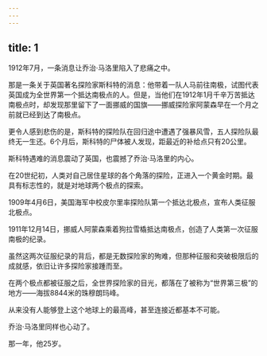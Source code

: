 ```yaml
---
---
---
```

title: 1
---



1912年7月，一条消息让乔治·马洛里陷入了悲痛之中。

那是一条关于英国著名探险家斯科特的消息：他带着一队人马前往南极，试图代表英国成为全世界第一个抵达南极点的人。但是，当他们在1912年1月千辛万苦抵达南极点时，却发现那里留下了一面挪威的国旗——挪威探险家阿蒙森早在一个月之前就已经到达了南极点。

更令人感到悲伤的是，斯科特的探险队在回归途中遭遇了强暴风雪，五人探险队最终无一生还。6个月后，斯科特的尸体被人发现，距最近的补给点只有20公里。

斯科特遇难的消息震动了英国，也震撼了乔治·马洛里的内心。

在20世纪初，人类对自己居住星球的各个角落的探险，正进入一个黄金时期。最具有标志性的，就是对地球两个极点的探索。

1909年4月6日，美国海军中校皮尔里率探险队第一个抵达北极点，宣布人类征服北极点。

1911年12月14日，挪威人阿蒙森乘着狗拉雪橇抵达南极点，创造了人类第一次征服南极的纪录。

虽然这两次征服纪录的背后，都是无数探险家的殉难，但那种征服和突破极限后的成就感，依旧让许多探险家接踵而至。

在两个极点都被征服之后，全世界探险家的目光，都落在了被称为“世界第三极”的地方——海拔8844米的珠穆朗玛峰。

从来没有人能够登上这个地球上的最高峰，甚至连接近都基本不可能。

乔治·马洛里同样也心动了。

那一年，他25岁。